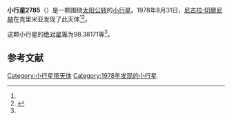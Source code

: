 {{Infobox planet
| bgcolour = #FFFFC0
| name = 2785 Sedov
| symbol = 
| image = 
| caption = 
| discovery = yes
| discovery_ref = 
| discoverer = [[尼古拉·切爾尼赫|尼古拉·切爾尼赫]]
| discovery_site = [[克里米亚|克里米亚]] 
| discovered = 1978年8月31日
| designations = yes
| mp_name = 
| named_after = 
| alt_names = 1978 QN2/ 1932 CX / 1954 UO / 1966 CG
| mp_category = [[主带小行星|主带小行星]]
| orbit_ref = <ref name="a">[http://ssd.jpl.nasa.gov/sbdb.cgi?sstr=2785 2785 Sedov] {{Wayback|url=http://ssd.jpl.nasa.gov/sbdb.cgi?sstr=2785 |date=20210814101423 }}，小行星數據庫瀏覽器（JPL Small-Body Database Browser）－[[美国国家航空航天局|美国国家航空航天局]]喷气推进实验室</ref>
| epoch = 2456400.5 (2013年4月18日更新)
| aphelion = {{convert|2.9951382|AU|km|3|abbr=on|lk=out}}
| perihelion = {{convert|2.7488372|AU|km|3|abbr=on}}
| semimajor = {{convert|2.8719877|AU|km|3|abbr=on}}
| eccentricity = 0.0428799
| period = 1777.756533 [[日|日]]<br />4.87[[儒略年|儒略年]]
| avg_speed = 
| inclination = 1.43807
| asc_node = 334.51174
| mean_anomaly = 
| arg_peri = 98.38171
| satellites = 
| physical_characteristics = yes
| dimensions = 
| mass = 
| density = 
| surface_grav = 
| escape_velocity = 
| sidereal_day = 
| axial_tilt = 
| pole_ecliptic_lat = 
| pole_ecliptic_lon = 
| albedo = 
| temperatures= 
| temp_name1 = 
| mean_temp_1 = 
| max_temp_1 = 
| temp_name2 = 
| max_temp_2 = 
| spectral_type = 
| abs_magnitude = 98.38171
}}

'''小行星2785'''（{{lang-en|2785 Sedov}}）是一颗围绕[[太阳|太阳]][[公转|公转]]的[[小行星|小行星]]。1978年8月31日，[[尼古拉·切爾尼赫|尼古拉·切爾尼赫]]在克里米亚发现了此天体<ref name="a" /><ref>{{cite news|title=小行星列表|url=http://cfa-www.harvard.edu/iau/lists/NumberedMPs.txt|accessdate=2013-07-08|newspaper=哈佛大学|archive-date=2008-05-17|archive-url=https://web.archive.org/web/20080517010638/http://cfa-www.harvard.edu/iau/lists/NumberedMPs.txt|dead-url=no}}</ref>。

这颗小行星的[[绝对星等|绝对星等]]为98.38171等<ref name="a" />。

==参考文献==
{{reflist}}
{{Minor Planet Number|[[小行星2784|小行星2784]]|[[小行星2786|小行星2786]]}}

{{小天体}}

[[Category:小行星带天体|Category:小行星带天体]]
[[Category:1978年发现的小行星|Category:1978年发现的小行星]]

{{asteroid-stub}}